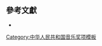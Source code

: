 {{Navbox
| state      = autocollapse
| name       = 中国流行音乐奖项
| title      = 中国大陆流行音乐奖项
| listclass  = hlist
| group1=现存
|list1=

* [[唱工委音乐奖]]
* [[东方风云榜]]
* [[南方音乐盛典]]
* [[腾讯音乐娱乐盛典]]
* [[音乐盛典咪咕汇]]
* [[中国歌曲Top排行榜]]



| group2=已停办
|list2=
* [[CCTV-MTV音乐盛典]]
* [[全球华语榜中榜]]
* [[全球华人歌曲排行榜]]
* [[东南劲爆音乐榜]]
* [[劲歌王音樂盛典]]
* [[音乐风云榜年度盛典]]
* [[音乐风云榜新人盛典]]
* [[QQ音乐巅峰盛典]]
* [[酷音乐亚洲盛典]]
* [[阿比鹿音乐奖]]
}}<noinclude>
==參考文獻==

*{{cite news|title=中国大陆为什么至今仍没有一个靠谱的音乐奖项？|date=2017-07-20|work=中国音乐财经|url=https://www.36kr.com/p/1721704202241|archiveurl=https://archive.is/B03EI|archivedate=2021-05-20}}
[[Category:中华人民共和国音乐奖项模板]]</noinclude>